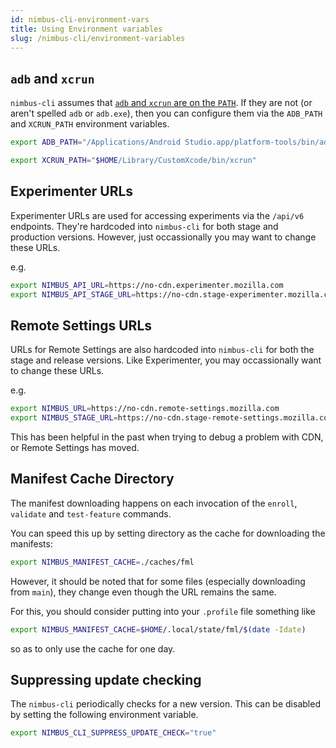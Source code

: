 ```yaml
---
id: nimbus-cli-environment-vars
title: Using Environment variables
slug: /nimbus-cli/environment-variables
---
```


## `adb` and `xcrun`

`nimbus-cli` assumes that [`adb` and `xcrun` are on the `PATH`](/nimbus-cli/install#rerequisites). If they are not (or aren't spelled `adb` or `adb.exe`), then you can configure them via the `ADB_PATH` and `XCRUN_PATH` environment variables.

```sh
export ADB_PATH="/Applications/Android Studio.app/platform-tools/bin/adb"
```

```sh
export XCRUN_PATH="$HOME/Library/CustomXcode/bin/xcrun"
```

## Experimenter URLs

Experimenter URLs are used for accessing experiments via the `/api/v6` endpoints. They're hardcoded into `nimbus-cli` for both stage and production versions. However, just occassionally you may want to change these URLs.

e.g.

```sh
export NIMBUS_API_URL=https://no-cdn.experimenter.mozilla.com
export NIMBUS_API_STAGE_URL=https://no-cdn.stage-experimenter.mozilla.com
```

## Remote Settings URLs

URLs for Remote Settings are also hardcoded into `nimbus-cli` for both the stage and release versions. Like Experimenter, you may occassionally want to change these URLs.

e.g.

```sh
export NIMBUS_URL=https://no-cdn.remote-settings.mozilla.com
export NIMBUS_STAGE_URL=https://no-cdn.stage-remote-settings.mozilla.com
```

This has been helpful in the past when trying to debug a problem with CDN, or Remote Settings has moved.

## Manifest Cache Directory

The manifest downloading happens on each invocation of the `enroll`, `validate` and `test-feature` commands.

You can speed this up by setting directory as the cache for downloading the manifests:

```sh
export NIMBUS_MANIFEST_CACHE=./caches/fml
```

However, it should be noted that for some files (especially downloading from `main`), they change even though the URL remains the same.

For this, you should consider putting into your `.profile` file something like

```sh
export NIMBUS_MANIFEST_CACHE=$HOME/.local/state/fml/$(date -Idate)
```

so as to only use the cache for one day.

## Suppressing update checking

The `nimbus-cli` periodically checks for a new version. This can be disabled by setting the following environment variable.

```sh
export NIMBUS_CLI_SUPPRESS_UPDATE_CHECK="true"
```
